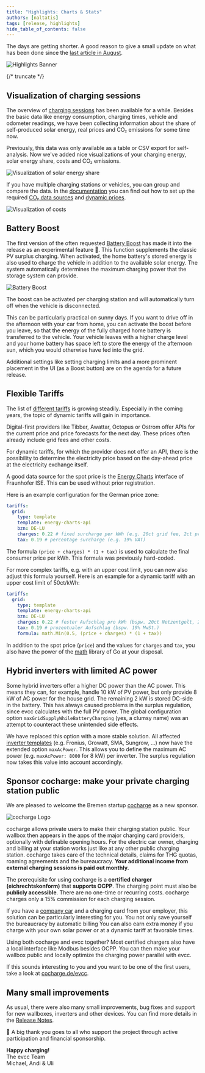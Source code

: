 ```yaml
---
title: "Highlights: Charts & Stats"
authors: [naltatis]
tags: [release, highlights]
hide_table_of_contents: false
---
```


The days are getting shorter.
A good reason to give a small update on what has been done since the [last article in August](/blog/2024/08/17/highlights-14a-enwg-ocpp-loadmanagement-elli).

![Highlights Banner](charts-stats-banner.webp)

{/* truncate */}

## Visualization of charging sessions

The overview of [charging sessions](/docs/features/sessions) has been available for a while.
Besides the basic data like energy consumption, charging times, vehicle and odometer readings, we have been collecting information about the share of self-produced solar energy, real prices and CO₂ emissions for some time now.

Previously, this data was only available as a table or CSV export for self-analysis.
Now we've added nice visualizations of your charging energy, solar energy share, costs and CO₂ emissions.

![Visualization of solar energy share](./ipad-stats-solar.webp)

If you have multiple charging stations or vehicles, you can group and compare the data.
In the [documentation](/docs/features/co2) you can find out how to set up the required [CO₂ data sources](/docs/features/co2) and [dynamic prices](/docs/features/dynamic-prices).

![Visualization of costs](./ipad-stats-per-vehicle.webp)

## Battery Boost

The first version of the often requested [Battery Boost](/docs/features/battery#batterie-boost) has made it into the release as an experimental feature 🧪.
This function supplements the classic PV surplus charging.
When activated, the home battery's stored energy is also used to charge the vehicle in addition to the available solar energy.
The system automatically determines the maximum charging power that the storage system can provide.

![Battery Boost](./ipad-battery-boost.webp)

The boost can be activated per charging station and will automatically turn off when the vehicle is disconnected.

This can be particularly practical on sunny days.
If you want to drive off in the afternoon with your car from home, you can activate the boost before you leave, so that the energy of the fully charged home battery is transferred to the vehicle.
Your vehicle leaves with a higher charge level and your home battery has space left to store the energy of the afternoon sun, which you would otherwise have fed into the grid.

Additional settings like setting charging limits and a more prominent placement in the UI (as a Boost button) are on the agenda for a future release.

## Flexible Tariffs

The list of [different tariffs](/docs/devices/tariffs) is growing steadily.
Especially in the coming years, the topic of dynamic tariffs will gain in importance.

Digital-first providers like Tibber, Awattar, Octopus or Ostrom offer APIs for the current price and price forecasts for the next day.
These prices often already include grid fees and other costs.

For dynamic tariffs, for which the provider does not offer an API, there is the possibility to determine the electricity price based on the day-ahead price at the electricity exchange itself.

A good data source for the spot price is the [Energy Charts](https://api.energy-charts.info) interface of Fraunhofer ISE.
This can be used without prior registration.

Here is an example configuration for the German price zone:

```yaml
tariffs:
  grid:
    type: template
    template: energy-charts-api
    bzn: DE-LU
    charges: 0.22 # fixed surcharge per kWh (e.g. 20ct grid fee, 2ct provider fees)
    tax: 0.19 # percentage surcharge (e.g. 19% VAT)
```

The formula `(price + charges) * (1 + tax)` is used to calculate the final consumer price per kWh.
This formula was previously hard-coded.

For more complex tariffs, e.g. with an upper cost limit, you can now also adjust this formula yourself.
Here is an example for a dynamic tariff with an upper cost limit of 50ct/kWh:

```yaml
tariffs:
  grid:
    type: template
    template: energy-charts-api
    bzn: DE-LU
    charges: 0.22 # fester Aufschlag pro kWh (bspw. 20ct Netzentgelt, 2ct Gebühren)
    tax: 0.19 # prozentualer Aufschlag (bspw. 19% MwSt.)
    formula: math.Min(0.5, (price + charges) * (1 + tax))
```

In addition to the spot price (`price`) and the values for `charges` and `tax`, you also have the power of the [math](https://pkg.go.dev/math) library of Go at your disposal.

## Hybrid inverters with limited AC power

Some hybrid inverters offer a higher DC power than the AC power.
This means they can, for example, handle 10 kW of PV power, but only provide 8 kW of AC power for the house grid.
The remaining 2 kW is stored DC-side in the battery.
This has always caused problems in the surplus regulation, since evcc calculates with the full PV power.
The global configuration option `maxGridSupplyWhileBatteryCharging` (yes, a clumsy name) was an attempt to counteract these unintended side effects.

We have replaced this option with a more stable solution.
All affected [inverter templates](/docs/devices/meters) (e.g. Fronius, Growatt, SMA, Sungrow, ...) now have the extended option `maxAcPower`.
This allows you to define the maximum AC power (e.g. `maxAcPower: 8000` for 8 kW) per inverter.
The surplus regulation now takes this value into account accordingly.

## Sponsor cocharge: make your private charging station public

We are pleased to welcome the Bremen startup [cocharge](https://cocharge.de/evcc) as a new sponsor.

![cocharge Logo](./cocharge.webp)

cocharge allows private users to make their charging station public.
Your wallbox then appears in the apps of the major charging card providers, optionally with definable opening hours.
For the electric car owner, charging and billing at your station works just like at any other public charging station.
cocharge takes care of the technical details, claims for THG quotas, roaming agreements and the bureaucracy.
**Your additional income from external charging sessions is paid out monthly.**

The prerequisite for using cocharge is a **certified charger (eichrechtskonform)** that **supports OCPP**.
The charging point must also be **publicly accessible**.
There are no one-time or recurring costs.
cocharge charges only a 15% commission for each charging session.

If you have a [company car](https://cocharge.de/dienstwagen-laden) and a charging card from your employer, this solution can be particularly interesting for you.
You not only save yourself the bureaucracy by automatic billing
You can also earn extra money if you charge with your own solar power or at a dynamic tariff at favorable times.

Using both cocharge and evcc together?
Most certified chargers also have a local interface like Modbus besides OCPP.
You can then make your wallbox public and locally optimize the charging power parallel with evcc.

If this sounds interesting to you and you want to be one of the first users, take a look at [cocharge.de/evcc](https://cocharge.de/evcc).

## Many small improvements

As usual, there were also many small improvements, bug fixes and support for new wallboxes, inverters and other devices.
You can find more details in the [Release Notes](https://github.com/evcc-io/evcc/releases).

💚 A big thank you goes to all who support the project through active participation and financial sponsorship.

**Happy charging!**<br/>
The evcc Team<br/>
Michael, Andi & Uli
